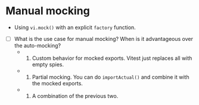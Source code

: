 # Manual mocking

- Using `vi.mock()` with an explicit `factory` function.
- [ ] What is the use case for manual mocking? When is it advantageous over the auto-mocking?
  - 1. Custom behavior for mocked exports. Vitest just replaces all with empty spies.
  - 1. Partial mocking. You can do `importActual()` and combine it with the mocked exports.
  - 1. A combination of the previous two.
